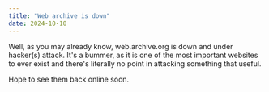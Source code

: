 ```yaml
---
title: "Web archive is down"
date: 2024-10-10
---
```


Well, as you may already know, web.archive.org is down and under hacker(s) attack.
It's a bummer, as it is one of the most important websites to ever exist
and there's literally no point in attacking something that useful.

Hope to see them back online soon.
